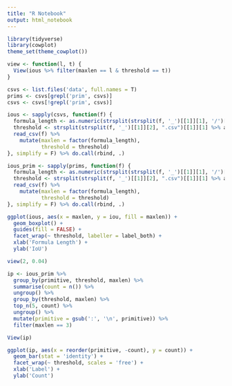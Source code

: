 ```yaml
---
title: "R Notebook"
output: html_notebook
---
```


```r
library(tidyverse)
library(cowplot)
theme_set(theme_cowplot())
```

```r
view <- function(l, t) {
  View(ious %>% filter(maxlen == l & threshold == t))
}

csvs <- list.files('data', full.names = T)
prims <- csvs[grepl('prim', csvs)]
csvs <- csvs[!grepl('prim', csvs)]

ious <- sapply(csvs, function(f) {
  formula_length <- as.numeric(strsplit(strsplit(f, '_')[[1]][1], '/')[[1]][2])
  threshold <- strsplit(strsplit(f, '_')[[1]][2], ".csv")[[1]][1] %>% as.numeric
  read_csv(f) %>%
    mutate(maxlen = factor(formula_length),
           threshold = threshold)
}, simplify = F) %>% do.call(rbind, .)

ious_prim <- sapply(prims, function(f) {
  formula_length <- as.numeric(strsplit(strsplit(f, '_')[[1]][1], '/')[[1]][2])
  threshold <- strsplit(strsplit(f, '_')[[1]][2], ".csv")[[1]][1] %>% as.numeric
  read_csv(f) %>%
    mutate(maxlen = factor(formula_length),
           threshold = threshold)
}, simplify = F) %>% do.call(rbind, .)

ggplot(ious, aes(x = maxlen, y = iou, fill = maxlen)) +
  geom_boxplot() +
  guides(fill = FALSE) +
  facet_wrap(~ threshold, labeller = label_both) +
  xlab('Formula Length') +
  ylab('IoU') 

view(2, 0.04)
```

```r
ip <- ious_prim %>%
  group_by(primitive, threshold, maxlen) %>%
  summarise(count = n()) %>%
  ungroup() %>%
  group_by(threshold, maxlen) %>%
  top_n(5, count) %>%
  ungroup() %>%
  mutate(primitive = gsub(':', '\n', primitive)) %>%
  filter(maxlen == 3)

View(ip)

ggplot(ip, aes(x = reorder(primitive, -count), y = count)) +
  geom_bar(stat = 'identity') +
  facet_wrap(~ threshold, scales = 'free') +
  xlab('Label') +
  ylab('Count')
```





